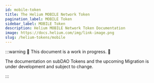 ```yaml
---
id: mobile-token
title: The Helium MOBILE Network Token
pagination_label: MOBILE Token
sidebar_label: MOBILE Token
description: Helium MOBILE Network Token Documentation
image: https://docs.helium.com/img/link-image.png
slug: /helium-tokens/mobile
---
```



:::warning 🚧 This document is a work in progress. 🚧

The documentation on subDAO Tokens and the upcoming Migration is under development and subject to
change.

:::
